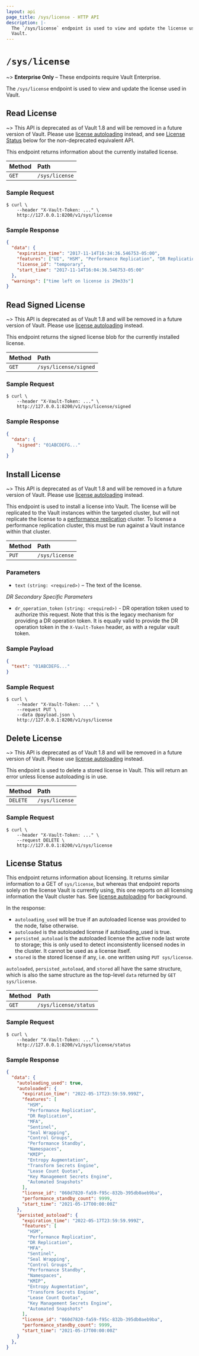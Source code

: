 ```yaml
---
layout: api
page_title: /sys/license - HTTP API
description: |-
  The `/sys/license` endpoint is used to view and update the license used in
  Vault.
---
```


# `/sys/license`

~> **Enterprise Only** – These endpoints require Vault Enterprise.

The `/sys/license` endpoint is used to view and update the license used in
Vault.

## Read License

~> This API is deprecated as of Vault 1.8 and will be removed in a future version of Vault.
Please use [license autoloading](/docs/enterprise/license/autoloading) instead,
and see [License Status](#license-status) below for the non-deprecated equivalent API.

This endpoint returns information about the currently installed license.

| Method | Path           |
| :----- | :------------- |
| `GET`  | `/sys/license` |

### Sample Request

```shell-session
$ curl \
    --header "X-Vault-Token: ..." \
    http://127.0.0.1:8200/v1/sys/license
```

### Sample Response

```json
{
  "data": {
    "expiration_time": "2017-11-14T16:34:36.546753-05:00",
    "features": ["UI", "HSM", "Performance Replication", "DR Replication"],
    "license_id": "temporary",
    "start_time": "2017-11-14T16:04:36.546753-05:00"
  },
  "warnings": ["time left on license is 29m33s"]
}
```

## Read Signed License

~> This API is deprecated as of Vault 1.8 and will be removed in a future version of Vault.
Please use [license autoloading](/docs/enterprise/license/autoloading) instead.

This endpoint returns the signed license blob for the currently installed license.

| Method | Path           |
| :----- | :------------- |
| `GET`  | `/sys/license/signed` |

### Sample Request

```shell-session
$ curl \
    --header "X-Vault-Token: ..." \
    http://127.0.0.1:8200/v1/sys/license/signed
```

### Sample Response

```json
{
  "data": {
    "signed": "01ABCDEFG..."
  }
}
```

## Install License

~> This API is deprecated as of Vault 1.8 and will be removed in a future version of Vault.
Please use [license autoloading](/docs/enterprise/license/autoloading) instead.

This endpoint is used to install a license into Vault.  The license will be 
replicated to the Vault instances within the targeted cluster, but will not 
replicate the license to a [performance replication](/docs/enterprise/replication) cluster. To license a 
performance replication cluster, this must be run against a Vault instance within that cluster.  

| Method | Path           |
| :----- | :------------- |
| `PUT`  | `/sys/license` |

### Parameters

- `text` `(string: <required>)` – The text of the license.

_DR Secondary Specific Parameters_

- `dr_operation_token` `(string: <required>)` - DR operation token used to authorize this request.
Note that this is the legacy mechanism for providing a DR operation token. It is
equally valid to provide the DR operation token in the `X-Vault-Token` header, as
with a regular vault token.

### Sample Payload

```json
{
  "text": "01ABCDEFG..."
}
```

### Sample Request

```shell-session
$ curl \
    --header "X-Vault-Token: ..." \
    --request PUT \
    --data @payload.json \
    http://127.0.0.1:8200/v1/sys/license
```

## Delete License

~> This API is deprecated as of Vault 1.8 and will be removed in a future version of Vault.
Please use [license autoloading](/docs/enterprise/license/autoloading) instead.

This endpoint is used to delete a stored license in Vault.  This will return
an error unless license autoloading is in use.

| Method | Path           |
| :----- | :------------- |
| `DELETE`  | `/sys/license` |


### Sample Request

```shell-session
$ curl \
    --header "X-Vault-Token: ..." \
    --request DELETE \
    http://127.0.0.1:8200/v1/sys/license
```

## License Status

This endpoint returns information about licensing.  It returns similar information
to a GET of `sys/license`, but whereas that endpoint reports solely on the
license Vault is currently using, this one reports on all licensing
information the Vault cluster has.  See
[license autoloading](/docs/enterprise/license/autoloading) for background.

In the response:
* `autoloading_used` will be true if an autoloaded license was provided to the
  node, false otherwise.
* `autoloaded` is the autoloaded license if autoloading_used is true.
* `persisted_autoload` is the autoloaded license the active node last wrote to
  storage; this is only used to detect inconsistently licensed nodes in the
  cluster. It cannot be used as a license itself.
* `stored` is the stored license if any, i.e. one written using `PUT sys/license`.

`autoloaded`, `persisted_autoload`, and `stored` all have the same structure,
which is also the same structure as the top-level `data` returned by `GET sys/license`.

| Method | Path           |
| :----- | :------------- |
| `GET`  | `/sys/license/status` |

### Sample Request

```shell-session
$ curl \
    --header "X-Vault-Token: ..." \
    http://127.0.0.1:8200/v1/sys/license/status
```

### Sample Response

```json
{
  "data": {
    "autoloading_used": true,
    "autoloaded": {
      "expiration_time": "2022-05-17T23:59:59.999Z",
      "features": [
        "HSM",
        "Performance Replication",
        "DR Replication",
        "MFA",
        "Sentinel",
        "Seal Wrapping",
        "Control Groups",
        "Performance Standby",
        "Namespaces",
        "KMIP",
        "Entropy Augmentation",
        "Transform Secrets Engine",
        "Lease Count Quotas",
        "Key Management Secrets Engine",
        "Automated Snapshots"
      ],
      "license_id": "060d7820-fa59-f95c-832b-395db0aeb9ba",
      "performance_standby_count": 9999,
      "start_time": "2021-05-17T00:00:00Z"
    },
    "persisted_autoload": {
      "expiration_time": "2022-05-17T23:59:59.999Z",
      "features": [
        "HSM",
        "Performance Replication",
        "DR Replication",
        "MFA",
        "Sentinel",
        "Seal Wrapping",
        "Control Groups",
        "Performance Standby",
        "Namespaces",
        "KMIP",
        "Entropy Augmentation",
        "Transform Secrets Engine",
        "Lease Count Quotas",
        "Key Management Secrets Engine",
        "Automated Snapshots"
      ],
      "license_id": "060d7820-fa59-f95c-832b-395db0aeb9ba",
      "performance_standby_count": 9999,
      "start_time": "2021-05-17T00:00:00Z"
    }
  },
}
```
